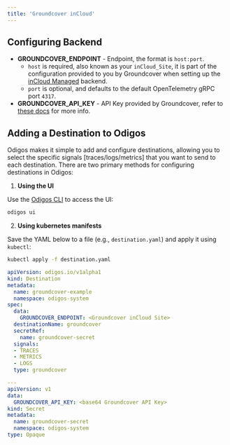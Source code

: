 ```yaml
---
title: 'Groundcover inCloud'
---
```


## Configuring Backend

- **GROUNDCOVER_ENDPOINT** - Endpoint, the format is `host:port`.
  - `host` is required, also known as your `inCloud_Site`, it is part of the configuration provided to you by Groundcover when setting up the [inCloud Managed](https://docs.groundcover.com/architecture/incloud-managed) backend.
  - `port` is optional, and defaults to the default OpenTelemetry gRPC port `4317`.
- **GROUNDCOVER_API_KEY** - API Key provided by Groundcover, refer to [these docs](https://docs.groundcover.com/architecture/incloud-managed/ingestion-endpoints#fetching-the-api-key) for more info.

## Adding a Destination to Odigos

Odigos makes it simple to add and configure destinations, allowing you to select the specific signals [traces/logs/metrics] that you want to send to each destination. There are two primary methods for configuring destinations in Odigos:

1. **Using the UI**

Use the [Odigos CLI](https://docs.odigos.io/cli/odigos_ui) to access the UI:

```bash
odigos ui
```

2. **Using kubernetes manifests**

Save the YAML below to a file (e.g., `destination.yaml`) and apply it using `kubectl`:

```bash
kubectl apply -f destination.yaml
```


```yaml
apiVersion: odigos.io/v1alpha1
kind: Destination
metadata:
  name: groundcover-example
  namespace: odigos-system
spec:
  data:
    GROUNDCOVER_ENDPOINT: <Groundcover inCloud Site>
  destinationName: groundcover
  secretRef:
    name: groundcover-secret
  signals:
  - TRACES
  - METRICS
  - LOGS
  type: groundcover

---
apiVersion: v1
data:
  GROUNDCOVER_API_KEY: <base64 Groundcover API Key>
kind: Secret
metadata:
  name: groundcover-secret
  namespace: odigos-system
type: Opaque
```
